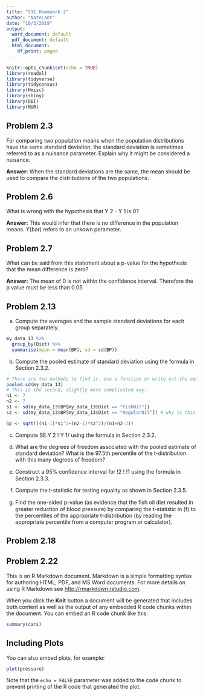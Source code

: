 ```yaml
---
title: "511 Homework 2"
author: "NateLant"
date: "10/3/2019"
output:
  word_document: default
  pdf_document: default
  html_document:
    df_print: paged
---
```


```r
knitr::opts_chunk$set(echo = TRUE)
library(readxl)
library(tidyverse)
library(tidycensus)
library(Hmisc)
library(shiny)
library(DBI)
library(MVR)
```

## Problem 2.3

For comparing two population means when the population distributions have the same standard deviation, the standard deviation is sometimes referred to as a nuisance parameter. Explain why it might be considered a nuisance.

**Answer:** When the standard deviations are the same, the mean should be used to compare the distributions of the two populations. 

## Problem 2.6

What is wrong with the hypothesis that Y 2 - Y 1 is 0?

**Answer:** This would infer that there is no difference in the population means. Y(bar) refers to an unkown perameter.

## Problem 2.7

What can be said from this statement about a p-value for the hypothesis that the mean difference is zero? 

**Answer:** The mean of 0 is not within the confidence interval. Therefore the p value must be less than 0.05

## Problem 2.13

(a) Compute the averages and the sample standard deviations for each group separately. 

```r

my_data_13 %>%
  group_by(Diet) %>%
  summarise(mean = mean(BP), sd = sd(BP))
```
(b) Compute the pooled estimate of standard deviation using the formula in Section 2.3.2. 

```r
# There are two methods to find it. Use a function or write out the equation.
pooled.sd(my_data_13)
# This is the second, slightly more complicated way.
n1 <- 7
n2 <- 7
s1 <- sd(my_data_13$BP[my_data_13$Diet == "FishOil"]) 
s2 <- sd(my_data_13$BP[my_data_13$Diet == "RegularOil"]) # why is this wrong?

Sp <- sqrt(((n1-1)*s1^2+(n2-1)*s2^2)/(n1+n2-2))
```

(c) Compute SE.Y 2 ! Y 1/ using the formula in Section 2.3.2. 

(d) What are the degrees of freedom associated with the pooled estimate of standard deviation? What is the 97.5th percentile of the t-distribution with this many degrees of freedom? 

(e) Construct a 95% conﬁdence interval for !2 ! !1 using the formula in Section 2.3.3. 

(f) Compute the t-statistic for testing equality as shown in Section 2.3.5. 

(g) Find the one-sided p-value (as evidence that the ﬁsh oil diet resulted in greater reduction of blood pressure) by comparing the t-statistic in (f) to the percentiles of the appropriate t-distribution (by reading the appropriate percentile from a computer program or calculator).

## Problem 2.18

## Problem 2.22

This is an R Markdown document. Markdown is a simple formatting syntax for authoring HTML, PDF, and MS Word documents. For more details on using R Markdown see <http://rmarkdown.rstudio.com>.

When you click the **Knit** button a document will be generated that includes both content as well as the output of any embedded R code chunks within the document. You can embed an R code chunk like this:

```r
summary(cars)
```

## Including Plots

You can also embed plots, for example:

```r
plot(pressure)
```

Note that the `echo = FALSE` parameter was added to the code chunk to prevent printing of the R code that generated the plot.
